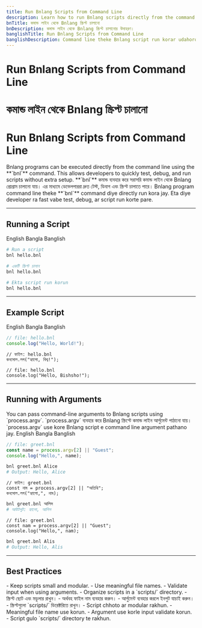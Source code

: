 ```yaml
---
title: Run Bnlang Scripts from Command Line
description: Learn how to run Bnlang scripts directly from the command line with examples in English, Bangla, and Banglish.
bnTitle: কমান্ড লাইন থেকে Bnlang স্ক্রিপ্ট চালানো
bnDescription: কমান্ড লাইন থেকে Bnlang স্ক্রিপ্ট চালানোর উদাহরণ।
banglishTitle: Run Bnlang Scripts from Command Line
banglishDescription: Command line theke Bnlang script run korar udahoron English, Bangla ar Banglish e.
---
```


# <I18nEnglish>Run Bnlang Scripts from Command Line</I18nEnglish>
# <I18nBangla>কমান্ড লাইন থেকে Bnlang স্ক্রিপ্ট চালানো</I18nBangla>
# <I18nBanglish>Run Bnlang Scripts from Command Line</I18nBanglish>

<I18nEnglish>
Bnlang programs can be executed directly from the command line using the **`bnl`** command.  
This allows developers to quickly test, debug, and run scripts without extra setup.
</I18nEnglish>

<I18nBangla>
**`bnl`** কমান্ড ব্যবহার করে সরাসরি কমান্ড লাইন থেকে Bnlang প্রোগ্রাম চালানো যায়।  
এর মাধ্যমে ডেভেলপাররা দ্রুত টেস্ট, ডিবাগ এবং স্ক্রিপ্ট চালাতে পারে।
</I18nBangla>

<I18nBanglish>
Bnlang program command line theke **`bnl`** command diye directly run kora jay.  
Eta diye developer ra fast vabe test, debug, ar script run korte pare.
</I18nBanglish>

---

## Running a Script

<Tabs defaultValue="english" className="w-full">
  <TabsList>
    <TabsTrigger value="english">English</TabsTrigger>
    <TabsTrigger value="bangla">Bangla</TabsTrigger>
    <TabsTrigger value="banglish">Banglish</TabsTrigger>
  </TabsList>

  <TabsContent value="english">

```sh
# Run a script
bnl hello.bnl
```
  </TabsContent>

  <TabsContent value="bangla">

```sh
# একটি স্ক্রিপ্ট চালান
bnl hello.bnl
```
  </TabsContent>

  <TabsContent value="banglish">

```sh
# Ekta script run korun
bnl hello.bnl
```
  </TabsContent>
</Tabs>

---

## Example Script

<Tabs defaultValue="english" className="w-full">
  <TabsList>
    <TabsTrigger value="english">English</TabsTrigger>
    <TabsTrigger value="bangla">Bangla</TabsTrigger>
    <TabsTrigger value="banglish">Banglish</TabsTrigger>
  </TabsList>

  <TabsContent value="english">

```js
// file: hello.bnl
console.log("Hello, World!");
```
  </TabsContent>

  <TabsContent value="bangla">

```bnl
// ফাইল: hello.bnl
কনসোল.লগ("হ্যালো, বিশ্ব!");
```
  </TabsContent>

  <TabsContent value="banglish">

```bnl
// file: hello.bnl
console.log("Hello, Bishsho!");
```
  </TabsContent>
</Tabs>

---

## Running with Arguments

<I18nEnglish>
You can pass command-line arguments to Bnlang scripts using `process.argv`.
</I18nEnglish>

<I18nBangla>
`process.argv` ব্যবহার করে Bnlang স্ক্রিপ্টে কমান্ড লাইন আর্গুমেন্ট পাঠানো যায়।
</I18nBangla>

<I18nBanglish>
`process.argv` use kore Bnlang script e command line argument pathano jay.
</I18nBanglish>

<Tabs defaultValue="english" className="w-full">
  <TabsList>
    <TabsTrigger value="english">English</TabsTrigger>
    <TabsTrigger value="bangla">Bangla</TabsTrigger>
    <TabsTrigger value="banglish">Banglish</TabsTrigger>
  </TabsList>

  <TabsContent value="english">

```js
// file: greet.bnl
const name = process.argv[2] || "Guest";
console.log("Hello,", name);
```

```sh
bnl greet.bnl Alice
# Output: Hello, Alice
```
  </TabsContent>

  <TabsContent value="bangla">

```bnl
// ফাইল: greet.bnl
const নাম = process.argv[2] || "অতিথি";
কনসোল.লগ("হ্যালো,", নাম);
```

```sh
bnl greet.bnl আলিস
# আউটপুট: হ্যালো, আলিস
```
  </TabsContent>

  <TabsContent value="banglish">

```bnl
// file: greet.bnl
const nam = process.argv[2] || "Guest";
console.log("Hello,", nam);
```

```sh
bnl greet.bnl Alis
# Output: Hello, Alis
```
  </TabsContent>
</Tabs>

---

## Best Practices

<I18nEnglish>
- Keep scripts small and modular.  
- Use meaningful file names.  
- Validate input when using arguments.  
- Organize scripts in a `scripts/` directory.
</I18nEnglish>

<I18nBangla>
- স্ক্রিপ্ট ছোট এবং মডুলার রাখুন।  
- অর্থবহ ফাইল নাম ব্যবহার করুন।  
- আর্গুমেন্ট ব্যবহার করলে ইনপুট যাচাই করুন।  
- স্ক্রিপ্টগুলো `scripts/` ডিরেক্টরিতে রাখুন।
</I18nBangla>

<I18nBanglish>
- Script chhoto ar modular rakhun.  
- Meaningful file name use korun.  
- Argument use korle input validate korun.  
- Script gulo `scripts/` directory te rakhun.
</I18nBanglish>
